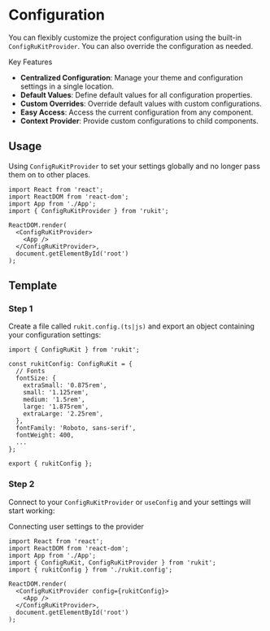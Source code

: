 # Configuration

You can flexibly customize the project configuration using the built-in <code>ConfigRuKitProvider</code>. You can also override the configuration as needed.

Key Features

- **Centralized Configuration**: Manage your theme and configuration settings in a single location.
- **Default Values**: Define default values for all configuration properties.
- **Custom Overrides**: Override default values with custom configurations.
- **Easy Access**: Access the current configuration from any component.
- **Context Provider**: Provide custom configurations to child components.

## Usage

Using <code>ConfigRuKitProvider</code> to set your settings globally and no longer pass them on to other places.

```tsx
import React from 'react';
import ReactDOM from 'react-dom';
import App from './App';
import { ConfigRuKitProvider } from 'rukit';

ReactDOM.render(
  <ConfigRuKitProvider>
    <App />
  </ConfigRuKitProvider>,
  document.getElementById('root')
);
```

## Template

### Step 1

Create a file called <code>rukit.config.(ts|js)</code> and export an object containing your configuration settings:

```tsx
import { ConfigRuKit } from 'rukit';

const rukitConfig: ConfigRuKit = {
  // Fonts
  fontSize: {
    extraSmall: '0.875rem',
    small: '1.125rem',
    medium: '1.5rem',
    large: '1.875rem',
    extraLarge: '2.25rem',
  },
  fontFamily: 'Roboto, sans-serif',
  fontWeight: 400,
  ...
};

export { rukitConfig };
```

### Step 2

Connect to your <code>ConfigRuKitProvider</code> or <code>useConfig</code> and your settings will start working:

Connecting user settings to the provider

```tsx
import React from 'react';
import ReactDOM from 'react-dom';
import App from './App';
import { ConfigRuKit, ConfigRuKitProvider } from 'rukit';
import { rukitConfig } from './rukit.config';

ReactDOM.render(
  <ConfigRuKitProvider config={rukitConfig}>
    <App />
  </ConfigRuKitProvider>,
  document.getElementById('root')
);
```
